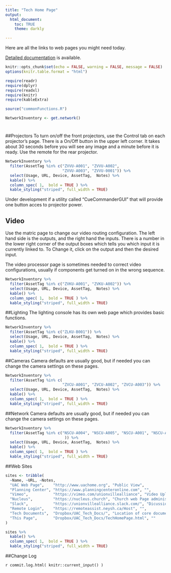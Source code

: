 ```yaml
---
title: "Tech Home Page"
output:
  html_document:
    toc: TRUE
    theme: darkly

---
```

Here are all the links to web pages you might need today. 

[Detailed documentation](./index.html) is available.

```r
knitr::opts_chunk$set(echo = FALSE, warning = FALSE, message = FALSE)
options(knitr.table.format = "html")
```

```r
require(readr)
require(dplyr)
require(readxl)
require(knitr)
require(kableExtra)
```

```r
source("commonFunctions.R")
```

```r
NetworkInventory <- get.network()
```

# {.tabset .tabset-pills}

##Projectors
To turn on/off the front projectors, use the Control tab on each projector's page. There is a On/Off button in the upper left corner. It takes about 30 seconds before you will see any image and a minute before it is ready. 
Use the remote for the rear projector.

```r
NetworkInventory %>% 
  filter(AssetTag %in% c("ZVVU-A001", "ZVVU-A002", 
                         "ZVVU-A003", "ZVVU-0001")) %>% 
  select(Usage, URL, Device, AssetTag,  Notes) %>%
  kable() %>%
  column_spec( 1,  bold = TRUE ) %>%
  kable_styling("striped", full_width = TRUE)
```

Under development if a utility called "CueCommanderGUI" that will provide one button acces to projector power.

## Video

Use the matric page to change our video routing configuration. The left hand side is the outputs, and the right hand the inputs. There is a number in the lower right corner of the output boxes which tells you which input it is currently linked to. To Change it, click on the output and then the desired input.

The video processor page is sometimes needed to correct video configurations, usually if components get turned on in the wrong sequence. 

```r
NetworkInventory %>% 
  filter(AssetTag %in% c("ZVKU-A001", "ZVKU-A002")) %>% 
  select(Usage, URL, Device, AssetTag,  Notes) %>%
  kable() %>%
  column_spec( 1,  bold = TRUE ) %>%
  kable_styling("striped", full_width = TRUE)
```

##Lighting
The lighting console has its own web page which provides basic functions.

```r
NetworkInventory %>% 
  filter(AssetTag %in% c("ZLKU-B001")) %>% 
  select(Usage, URL, Device, AssetTag,  Notes) %>%
  kable() %>%
  column_spec( 1,  bold = TRUE ) %>%
  kable_styling("striped", full_width = TRUE)
```



##Cameras
Camera defaults are usually good, but if needed you can change the camera settings on these pages. 

```r
NetworkInventory %>% 
  filter(AssetTag %in% c(   
                         "ZVCU-A001", "ZVCU-A002", "ZVCU-A003")) %>% 
  select(Usage, URL, Device, AssetTag,  Notes) %>%
  kable() %>%
  column_spec( 1,  bold = TRUE ) %>%
  kable_styling("striped", full_width = TRUE)
```

##Network
Camera defaults are usually good, but if needed you can change the camera settings on these pages. 

```r
NetworkInventory %>% 
  filter(AssetTag %in% c("NSCU-A004", "NSCU-A005", "NSCU-A001", "NSCU-A002", "NSCU-A003"    
                          )) %>% 
  select(Usage, URL, Device, AssetTag,  Notes) %>%
  kable() %>%
  column_spec( 1,  bold = TRUE ) %>%
  kable_styling("striped", full_width = TRUE)
```

##Web Sites
```r
sites <- tribble(
  ~Name, ~URL, ~Notes,
  "UAC Web Page",    "http://www.uachome.org", "Public View",
  "Planning Center", "https://www.planningcenteronline.com", "",
  "Vimeo",           "https://vimeo.com/unionvillealliance", "Video Upload",
  "Nucleus",         "https://nucleus.church", "Church web Page administration",
  "Slack",           "https://unionvillealliance.slack.com/", "Dicussion",
  "Remote Login",    "https://remoteassist.neysh.ca/Host", "",
  "Tech Documents",  "Dropbox/UAC_Tech_Docs/", "Location of core documents",
  "This Page",       "Dropbox/UAC_Tech_Docs/TechHomePage.html", ""
)

sites %>%
  kable() %>%
  column_spec( 1,  bold = TRUE ) %>%
  kable_styling("striped", full_width = TRUE)
```

##Change Log

`r commit.log.html( knitr::current_input() )`